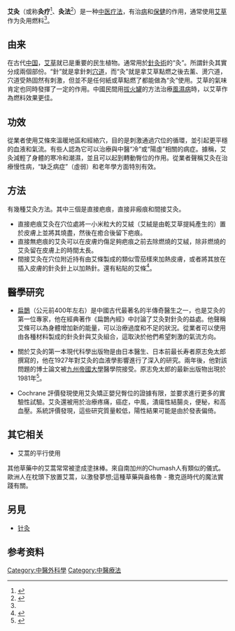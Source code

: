 {{refimprove|time=2020-03-19T12:36:50+00:00}}
{{medical}}
'''艾灸'''（或称'''灸疗'''<ref>{{Cite journal|title=灸疗的作用机理概述|author=沈钦荣 毛水泉|url=http://www.cqvip.com/qk/97940x/2001006/5762950.html|journal=《中国中医药科技》|issue=06|year=2001}}</ref>、'''灸法'''<ref name=":0">{{Cite journal|title=传统艾灸作用机理初探|author=钟蓝|url=http://www.cqvip.com/QK/98262X/199906/3551416.html|journal=《中国中医基础医学杂志》|issue=06|year=1999}}</ref>）是一种[[中医学|中医疗法]]，有治[[疾病|病]]和[[健康|保健]]的作用，通常使用[[艾草|艾草]]作为灸用燃料<ref name=":0" />。

== 由来 ==
在古代[[中国|中国]]，[[艾草|艾草]]就已是重要的民生植物。通常用於[[针灸|針灸術]]的“灸”。所謂針灸其實分成兩個部份。“針”就是拿針刺[[腧穴|穴道]]，而“灸”就是拿艾草點燃之後去薰、燙穴道，穴道受熱固然有刺激，但並不是任何紙或草點燃了都能做為“灸”使用。艾草的氣味肯定也同時發揮了一定的作用。中國民間用[[拔罐|拔火罐]]的方法治療[[风湿|風濕病]]時，以艾草作為燃料效果更佳{{需明示出处}}。

== 功效 ==
從業者使用艾條來溫暖地區和經絡穴，目的是刺激通過穴位的循環，並引起更平穩的血液和氣流。有些人認為它可以治療與中醫“冷”或“陽虛”相關的病症。據稱，艾灸減輕了身體的寒冷和潮濕，並且可以起到轉動臀位的作用。從業者聲稱艾灸在治療慢性病，“缺乏病症”（虛弱）和老年學方面特別有效{{需明示出处}}。

== 方法 ==
有幾種艾灸方法。其中三個是直接疤痕，直接非瘢痕和間接艾灸。
*直接疤痕艾灸在穴位處將一小米粒大的艾絨（艾絨是由乾艾草提純產生的）置於皮膚上並將其燒盡，然後在癒合後留下疤痕。
*直接無疤痕的艾灸可以在皮膚灼傷足夠疤痕之前去除燃燒的艾絨，除非燃燒的艾灸留在皮膚上的時間太長。
*間接艾灸在穴位附近持有由艾條製成的類似雪茄樣來加熱皮膚，或者將其放在插入皮膚的針灸針上以加熱針。還有粘貼的艾條<ref>{{Citation|title=金南洙 無極保養灸|url=https://www.youtube.com/watch?v=qgEetE-jbBM|accessdate=2021-10-16|language=zh-CN|archive-date=2020-05-26|archive-url=https://web.archive.org/web/20200526183310/https://www.youtube.com/watch?v=qgEetE-jbBM|dead-url=no}}</ref>。

== 醫學研究 ==
*[[扁鹊|扁鵲]]（公元前400年左右）是中國古代最著名的半傳奇醫生之一，也是艾灸的第一位專家，他在經典著作《扁鵲內經》中討論了艾灸對針灸的益處。他聲稱艾條可以為身體增加新的能量​​，可以治療過度和不足的狀況。從業者可以使用由各種材料製成的針灸針與艾灸組合，這取決於他們希望刺激的氣流方向{{需明示出处}}。

*關於艾灸的第一本現代科學出版物是由日本醫生、日本前最长寿者原志免太郎撰寫的，他在1927年對艾灸的血液學影響進行了深入的研究。兩年後，他對該問題的博士論文被[[九州帝國大學|九州帝國大學]]醫學院接受。原志免太郎的最新出版物出現於1981年<ref> {{Cite book | author = 安藤憲孝 | title = 日本一長生きした男 : 医師原志免太郎 | publisher = 千年書房 | date = 1996年 | ISBN = 4924308196 |  language = 日本语 }} </ref>。

*Cochrane 評價發現使用艾灸矯正嬰兒臀位的證據有限，並要求進行更多的實驗性試驗。艾灸還被用於治療疼痛，癌症，中風，潰瘍性結腸炎，便秘，和高血壓。系統評價發現，這些研究質量較低，陽性結果可能是由於發表偏倚{{需明示出处}}。

== 其它相关 ==

*艾蒿的平行使用
其他草藥中的艾蒿常常被塗成塗抹棒。來自南加州的Chumash人有類似的儀式。歐洲人在枕頭下放置艾蒿，以激發夢想;這種草藥與盎格魯 - 撒克遜時代的魔法實踐有關{{需明示出处}}。

==另見==
{{commonscat|Moxibustion}}
*[[针灸|针灸]]

== 参考资料 ==
{{Reflist}}
[[Category:中醫外科學|Category:中醫外科學]]
[[Category:中醫療法|Category:中醫療法]]
